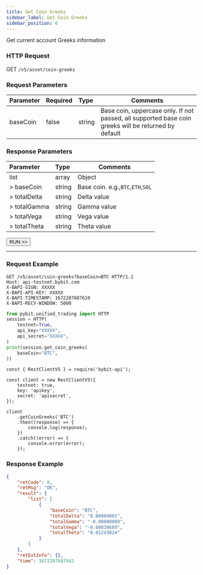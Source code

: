 ```yaml
---
title: Get Coin Greeks
sidebar_label: Get Coin Greeks
sidebar_position: 6
---
```

Get current account Greeks information

### HTTP Request
GET `/v5/asset/coin-greeks`

### Request Parameters
| Parameter | Required | Type | Comments|
|:----- |:-------|:-----|------ |
|baseCoin |false |string |Base coin, uppercase only. If not passed, all supported base coin greeks will be returned by default|

### Response Parameters
| Parameter | Type | Comments|
|:----- |:-----|----- |
|list |array |Object |
|> baseCoin |string |Base coin. e.g.,`BTC`,`ETH`,`SOL`|
|> totalDelta |string |Delta value |
|> totalGamma |string |Gamma value |
|> totalVega |string |Vega value |
|> totalTheta |string |Theta value |

<a href="/api-explorer/v5/account/coin-greeks"><Button>RUN >></Button></a>

---

### Request Example

<Tabs groupId="programming-languages">
<TabItem value="http" label="HTTP">

```http
GET /v5/asset/coin-greeks?baseCoin=BTC HTTP/1.1
Host: api-testnet.bybit.com
X-BAPI-SIGN: XXXXX
X-BAPI-API-KEY: XXXXX
X-BAPI-TIMESTAMP: 1672287887610
X-BAPI-RECV-WINDOW: 5000
```

</TabItem>
<TabItem value="python" label="Python">

```python
from pybit.unified_trading import HTTP
session = HTTP(
    testnet=True,
    api_key="XXXXX",
    api_secret="XXXXX",
)
print(session.get_coin_greeks(
    baseCoin="BTC",
))
```

</TabItem>
<TabItem value="Node" label="Node.js">

```n4js
const { RestClientV5 } = require('bybit-api');

const client = new RestClientV5({
    testnet: true,
    key: 'apikey',
    secret: 'apisecret',
});

client
    .getCoinGreeks('BTC')
    .then((response) => {
        console.log(response);
    })
    .catch((error) => {
        console.error(error);
    });
```

</TabItem>
</Tabs>

### Response Example

```json
{
    "retCode": 0,
    "retMsg": "OK",
    "result": {
        "list": [
            {
                "baseCoin": "BTC",
                "totalDelta": "0.00004001",
                "totalGamma": "-0.00000009",
                "totalVega": "-0.00039689",
                "totalTheta": "0.01243824"
            }
        ]
    },
    "retExtInfo": {},
    "time": 1672287887942
}
```
